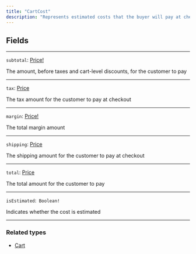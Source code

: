 ```yaml
---
title: "CartCost"
description: "Represents estimated costs that the buyer will pay at checkout. The costs are subject to change and changes will be reflected at checkout. The cost field uses the buyerIdentity field to determine shipping pricing"
---
```


## Fields

---

`subtotal`: [Price!](https://rye-docs.readme.io/reference/price)

The amount, before taxes and cart-level discounts, for the customer to pay

---

`tax`: [Price](https://rye-docs.readme.io/reference/price)

The tax amount for the customer to pay at checkout

---

`margin`: [Price!](https://rye-docs.readme.io/reference/price)

The total margin amount

---

`shipping`: [Price](https://rye-docs.readme.io/reference/price)

The shipping amount for the customer to pay at checkout

---

`total`: [Price](https://rye-docs.readme.io/reference/price)

The total amount for the customer to pay

---

`isEstimated`:` Boolean!`

Indicates whether the cost is estimated

---

### Related types

* [Cart](/reference/cart-2)